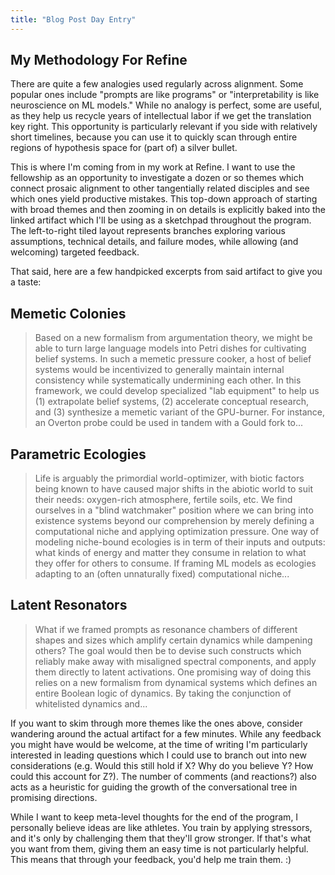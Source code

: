 ```yaml
---
title: "Blog Post Day Entry"
---
```


## My Methodology For Refine

There are quite a few analogies used regularly across alignment. Some popular ones include "prompts are like programs" or "interpretability is like neuroscience on ML models." While no analogy is perfect, some are useful, as they help us recycle years of intellectual labor if we get the translation key right. This opportunity is particularly relevant if you side with relatively short timelines, because you can use it to quickly scan through entire regions of hypothesis space for (part of) a silver bullet.

This is where I'm coming from in my work at Refine. I want to use the fellowship as an opportunity to investigate a dozen or so themes which connect prosaic alignment to other tangentially related disciples and see which ones yield productive mistakes. This top-down approach of starting with broad themes and then zooming in on details is explicitly baked into the linked artifact which I'll be using as a sketchpad throughout the program. The left-to-right tiled layout represents branches exploring various assumptions, technical details, and failure modes, while allowing (and welcoming) targeted feedback.

That said, here are a few handpicked excerpts from said artifact to give you a taste:

## Memetic Colonies
> Based on a new formalism from argumentation theory, we might be able to turn large language models into Petri dishes for cultivating belief systems. In such a memetic pressure cooker, a host of belief systems would be incentivized to generally maintain internal consistency while systematically undermining each other. In this framework, we could develop specialized "lab equipment" to help us (1) extrapolate belief systems, (2) accelerate conceptual research, and (3) synthesize a memetic variant of the GPU-burner. For instance, an Overton probe could be used in tandem with a Gould fork to...

## Parametric Ecologies
> Life is arguably the primordial world-optimizer, with biotic factors being known to have caused major shifts in the abiotic world to suit their needs: oxygen-rich atmosphere, fertile soils, etc. We find ourselves in a "blind watchmaker" position where we can bring into existence systems beyond our comprehension by merely defining a computational niche and applying optimization pressure. One way of modeling niche-bound ecologies is in term of their inputs and outputs: what kinds of energy and matter they consume in relation to what they offer for others to consume. If framing ML models as ecologies adapting to an (often unnaturally fixed) computational niche...

## Latent Resonators
> What if we framed prompts as resonance chambers of different shapes and sizes which amplify certain dynamics while dampening others? The goal would then be to devise such constructs which reliably make away with misaligned spectral components, and apply them directly to latent activations. One promising way of doing this relies on a new formalism from dynamical systems which defines an entire Boolean logic of dynamics. By taking the conjunction of whitelisted dynamics and...

If you want to skim through more themes like the ones above, consider wandering around the actual artifact for a few minutes. While any feedback you might have would be welcome, at the time of writing I'm particularly interested in leading questions which I could use to branch out into new considerations (e.g. Would this still hold if X? Why do you believe Y? How could this account for Z?). The number of comments (and reactions?) also acts as a heuristic for guiding the growth of the conversational tree in promising directions.

While I want to keep meta-level thoughts for the end of the program, I personally believe ideas are like athletes. You train by applying stressors, and it's only by challenging them that they'll grow stronger. If that's what you want from them, giving them an easy time is not particularly helpful. This means that through your feedback, you'd help me train them. :)
